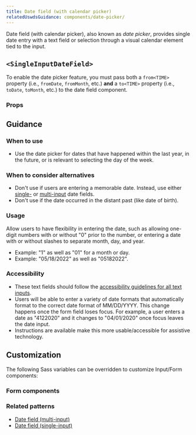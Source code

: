 ```yaml
---
title: Date field (with calendar picker)
relatedUswdsGuidance: components/date-picker/
---
```


Date field (with calendar picker), also known as _date picker_, provides single date entry with a text field or selection through a visual calendar element tied to the input.

## `<SingleInputDateField>`

To enable the date picker feature, you must pass both a `from<TIME>` property (i.e., `fromDate`, `fromMonth`, etc.) **and** a `to<TIME>` property (i.e., `toDate`, `toMonth`, etc.) to the date field component.

<StorybookExample
  componentName="singleInputDateField"
  sourceFilePath="components/DateField/SingleInputDateField.tsx"
  storyId="components-singleinputdatefield--with-picker"
/>

### Props

<PropTable componentName="SingleInputDateField" />

## Guidance

### When to use

- Use the date picker for dates that have happened within the last year, in the future, or is relevant to selecting the day of the week.

### When to consider alternatives

- Don't use if users are entering a memorable date. Instead, use either [single-](/components/single-input-date-field/) or [multi-input](/components/multi-input-date-field/) date fields.
- Don't use if the date occurred in the distant past (like date of birth).

### Usage

Allow users to have flexibility in entering the date, such as allowing one-digit numbers with or without "0" prior to the number, or entering a date with or without slashes to separate month, day, and year.
  - Example: "1" as well as "01" for a month or day.
  - Example: "05/18/2022" as well as "05182022".

### Accessibility

- These text fields should follow the [accessibility guidelines for all text inputs](/components/text-field/#guidance).
- Users will be able to enter a variety of date formats that automatically format to the correct date format of MM/DD/YYYY. This change happens once the form field loses focus. For example, a user enters a date as "4122020" and it changes to "04/01/2020" once focus leaves the date input.
- Instructions are available make this more usable/accessible for assistive technology.

## Customization

The following Sass variables can be overridden to customize Input/Form components:

<ComponentThemeOptions
  theme="core"
  componentname="text-input"
/>

### Form components

<ComponentThemeOptions
  theme="core"
  componentname="form"
/>

### Related patterns

- [Date field (multi-input)](/components/multi-input-date-field/)
- [Date field (single-input)](/components/single-input-date-field/)
